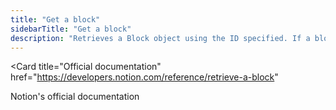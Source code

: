 ```yaml
---
title: "Get a block"
sidebarTitle: "Get a block"
description: "Retrieves a Block object using the ID specified. If a block contains the key has_children: true, use the Retrieve block children endpoint to get the list of children"
---
```


<Card
  title="Official documentation"
  href="https://developers.notion.com/reference/retrieve-a-block"
>
  Notion's official documentation
</Card>
